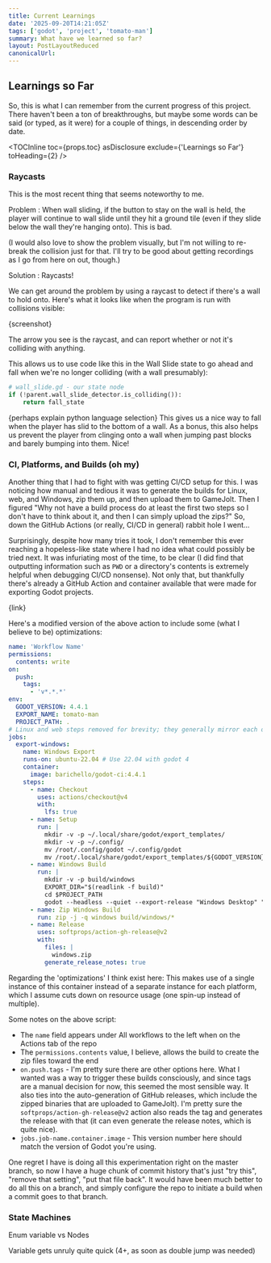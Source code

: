 ```yaml
---
title: Current Learnings
date: '2025-09-20T14:21:05Z'
tags: ['godot', 'project', 'tomato-man']
summary: What have we learned so far?
layout: PostLayoutReduced
canonicalUrl:
---
```


## Learnings so Far

So, this is what I can remember from the current progress of this project. There haven't been a ton of breakthroughs, but
maybe some words can be said (or typed, as it were) for a couple of things, in descending order by date.

<TOCInline toc={props.toc} asDisclosure exclude={'Learnings so Far'} toHeading={2} />

### Raycasts

This is the most recent thing that seems noteworthy to me.

Problem
: When wall sliding, if the button to stay on the wall is held, the player will continue to wall slide until they hit a
ground tile (even if they slide below the wall they're hanging onto). This is bad.

(I would also love to show the problem visually, but I'm not willing to re-break the collision just for that. I'll try to
be good about getting recordings as I go from here on out, though.)

Solution
: Raycasts!

We can get around the problem by using a raycast to detect if there's a wall to hold onto. Here's what it looks like when
the program is run with collisions visible:

{screenshot}

The arrow you see is the raycast, and can report whether or not it's colliding with anything.

This allows us to use code like this in the Wall Slide state to go ahead and fall when we're no longer colliding (with a
wall presumably):

```python
# wall_slide.gd - our state node
if (!parent.wall_slide_detector.is_colliding()):
    return fall_state
```

{perhaps explain python language selection}
This gives us a nice way to fall when the player has slid to the bottom of a wall. As a bonus, this also helps us prevent
the player from clinging onto a wall when jumping past blocks and barely bumping into them. Nice!

### CI, Platforms, and Builds (oh my)

Another thing that I had to fight with was getting CI/CD setup for this. I was noticing how manual and tedious it was to
generate the builds for Linux, web, and Windows, zip them up, and then upload them to GameJolt. Then I figured "Why not
have a build process do at least the first two steps so I don't have to think about it, and then I can simply upload the zips?"
So, down the GitHub Actions (or really, CI/CD in general) rabbit hole I went...

Surprisingly, despite how many tries it took, I don't remember this ever reaching a hopeless-like state where I had no idea
what could possibly be tried next. It was infuriating most of the time, to be clear (I did find that outputting information
such as `PWD` or a directory's contents is extremely helpful when debugging CI/CD nonsense). Not only that, but thankfully
there's already a GitHub Action and container available that were made for exporting Godot projects.

{link}

Here's a modified version of the above action to include some (what I believe to be) optimizations:

```yml
name: 'Workflow Name'
permissions:
  contents: write
on:
  push:
    tags:
      - 'v*.*.*'
env:
  GODOT_VERSION: 4.4.1
  EXPORT_NAME: tomato-man
  PROJECT_PATH: .
# Linux and web steps removed for brevity; they generally mirror each other
jobs:
  export-windows:
    name: Windows Export
    runs-on: ubuntu-22.04 # Use 22.04 with godot 4
    container:
      image: barichello/godot-ci:4.4.1
    steps:
      - name: Checkout
        uses: actions/checkout@v4
        with:
          lfs: true
      - name: Setup
        run: |
          mkdir -v -p ~/.local/share/godot/export_templates/
          mkdir -v -p ~/.config/
          mv /root/.config/godot ~/.config/godot
          mv /root/.local/share/godot/export_templates/${GODOT_VERSION}.stable ~/.local/share/godot/export_templates/${GODOT_VERSION}.stable
      - name: Windows Build
        run: |
          mkdir -v -p build/windows
          EXPORT_DIR="$(readlink -f build)"
          cd $PROJECT_PATH
          godot --headless --quiet --export-release "Windows Desktop" "$EXPORT_DIR/windows/$EXPORT_NAME.exe"
      - name: Zip Windows Build
        run: zip -j -q windows build/windows/*
      - name: Release
        uses: softprops/action-gh-release@v2
        with:
          files: |
            windows.zip
          generate_release_notes: true
```

Regarding the 'optimizations' I think exist here: This makes use of a single instance of this container instead of a
separate instance for each platform, which I assume cuts down on resource usage (one spin-up instead of multiple).

Some notes on the above script:

- The `name` field appears under All workflows to the left when on the Actions tab of the repo
- The `permissions.contents` value, I believe, allows the build to create the zip files toward the end
- `on.push.tags` - I'm pretty sure there are other options here. What I wanted was a way to trigger these builds
  consciously, and since tags are a manual decision for now, this seemed the most sensible way. It also ties into the
  auto-generation of GitHub releases, which include the zipped binaries that are uploaded to GameJolt). I'm pretty sure the
  `softprops/action-gh-release@v2` action also reads the tag and generates the release with that (it can even generate the
  release notes, which is quite nice).
- `jobs.job-name.container.image` - This version number here should match the version of Godot you're using.

One regret I have is doing all this experimentation right on the master branch, so now I have a huge chunk of commit
history that's just "try this", "remove that setting", "put that file back". It would have been much better to do all this
on a branch, and simply configure the repo to initiate a build when a commit goes to that branch.

### State Machines

Enum variable vs Nodes

Variable gets unruly quite quick (4+, as soon as double jump was needed)
